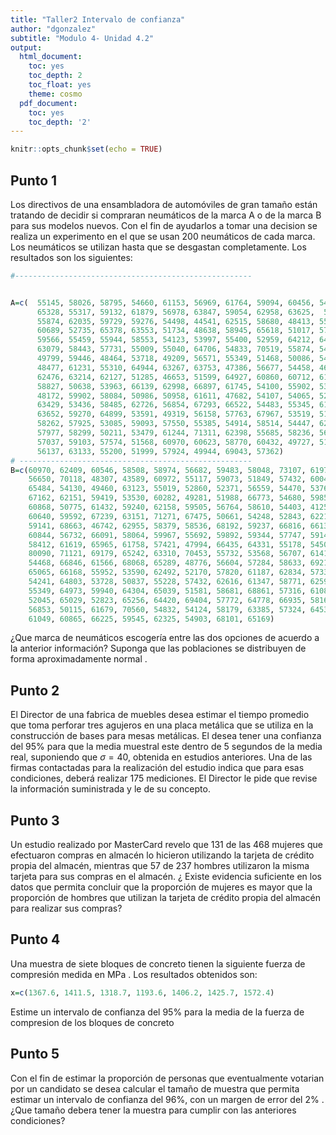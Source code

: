 ```yaml
---
title: "Taller2 Intervalo de confianza"
author: "dgonzalez"
subtitle: "Modulo 4- Unidad 4.2" 
output:
  html_document:
    toc: yes
    toc_depth: 2
    toc_float: yes
    theme: cosmo
  pdf_document:
    toc: yes
    toc_depth: '2'
---
```


```r
knitr::opts_chunk$set(echo = TRUE)
```
## Punto 1
Los directivos de una ensambladora de automóviles de gran tamaño están tratando de decidir si compraran neumáticos de la marca A o de la marca B para sus modelos nuevos. Con el fin de ayudarlos a tomar una decision se realiza un experimento en el que se usan 200 neumáticos de cada marca. Los neumáticos se utilizan hasta que se desgastan completamente. Los resultados son los siguientes:

```r
#-----------------------------------------------------


A=c(  55145, 58026, 58795, 54660, 61153, 56969, 61764, 59094, 60456, 54557, 52484, 59600, 
      65328, 55317, 59132, 61879, 56978, 63847, 59054, 62958, 63625,  54882, 60977, 52956, 
      55874, 62035, 59729, 59276, 54498, 44541, 62515, 58680, 48413, 55278, 62382, 58458, 
      60689, 52735, 65378, 63553, 51734, 48638, 58945, 65618, 51017, 57320, 56205, 55164, 
      59566, 55459, 55944, 58553, 54123, 53997, 55400, 52959, 64212, 64364, 50704, 56016, 
      63079, 58443, 57731, 55009, 55040, 64706, 54833, 70519, 55874, 54464, 63194, 60578, 
      49799, 59446, 48464, 53718, 49209, 56571, 55349, 51468, 50086, 54430, 52669, 63818,  
      48477, 61231, 55310, 64944, 63267, 63753, 47386, 56677, 54458, 46094, 61715, 75513, 
      62476, 63214, 62127, 51285, 46653, 51599, 64927, 60860, 60712, 61237, 68460, 51770, 
      58827, 50638, 53963, 66139, 62998, 66897, 61745, 54100, 55902, 53372, 58597, 58287, 
      48172, 59902, 58084, 50986, 50958, 61611, 47682, 54107, 54065, 52178, 47878, 68258, 
      63429, 53436, 58485, 62726, 56854, 67293, 66522, 54483, 55345, 61032, 56404, 60082, 
      63652, 59270, 64899, 53591, 49319, 56158, 57763, 67967, 53519, 51795, 57936, 60034, 
      58262, 57925, 53085, 59093, 57550, 55385, 54914, 58514, 54447, 62260, 48733, 66677, 
      57977, 58299, 50211, 53479, 61244, 71311, 62398, 55685, 58236, 56846, 57032, 55161, 
      57037, 59103, 57574, 51568, 60970, 60623, 58770, 60432, 49727, 51234, 60849, 66895, 
      56137, 63133, 55200, 51999, 57924, 49944, 69043, 57362)
# ----------------------------------------------------
B=c(60970, 62409, 60546, 58508, 58974, 56682, 59483, 58048, 73107, 61977, 55974, 58522, 
    56650, 70118, 48307, 43589, 60972, 55117, 59073, 51849, 57432, 60040, 52646, 55260, 
    65484, 54130, 49460, 63123, 55019, 52860, 52371, 56559, 54470, 53761, 49789, 51794, 
    67162, 62151, 59419, 53530, 60282, 49281, 51988, 66773, 54680, 59851, 63318, 62390, 
    60868, 50775, 61432, 59240, 62158, 59505, 56764, 58610, 54403, 41256, 51839, 50015, 
    60640, 59592, 67239, 63151, 71271, 67475, 50661, 54248, 52843, 62211, 60228, 61028, 
    59141, 68663, 46742, 62955, 58379, 58536, 68192, 59237, 66816, 66133, 56561, 59737, 
    60844, 56732, 66091, 58064, 59967, 55692, 59892, 59344, 57747, 59144, 68256, 60708, 
    58412, 61619, 65965, 61758, 57421, 47994, 66435, 64331, 55178, 54500, 50148, 57984, 
    80090, 71121, 69179, 65242, 63310, 70453, 55732, 53568, 56707, 61417, 61650, 60417, 
    54468, 66846, 61566, 68068, 65289, 48776, 56604, 57284, 58633, 69215, 56645, 51395, 
    65065, 66168, 55952, 53590, 62492, 52170, 57820, 61187, 62834, 57332, 53411, 52159,
    54241, 64803, 53728, 50837, 55228, 57432, 62616, 61347, 58771, 62598, 67617, 63428,
    55349, 64973, 59940, 64304, 65039, 51581, 58681, 68861, 57316, 61088, 55170, 62741, 
    52045, 65029, 52823, 65256, 64420, 69404, 57772, 64778, 66935, 58165, 40556, 59225,
    56853, 50115, 61679, 70560, 54832, 54124, 58179, 63385, 57324, 64535, 59550, 53822,
    61049, 60865, 66225, 59545, 62325, 54903, 68101, 65169)

```


¿Que marca de neumáticos escogería entre las dos opciones de acuerdo a la anterior información? Suponga que las poblaciones se distribuyen de forma aproximadamente normal .


## Punto 2
El Director de una fabrica de muebles desea estimar el tiempo promedio que toma perforar tres agujeros en una placa metálica que se utiliza en la construcción de bases para mesas metálicas. El desea tener una confianza del 95\% para que la media muestral este dentro de 5 segundos de la media real, suponiendo que $\sigma=40$, obtenida en estudios anteriores. Una de las firmas contactadas para la realización del estudio indica que para esas condiciones, deberá realizar 175 mediciones. El Director le pide que revise la información suministrada y le de su concepto.


## Punto 3

Un estudio realizado por MasterCard revelo que 131 de las 468 mujeres que efectuaron compras en almacén lo hicieron utilizando la tarjeta de crédito propia del almacén, mientras que 57 de 237 hombres utilizaron la misma tarjeta para sus compras en el almacén. ¿ Existe evidencia suficiente en los datos que permita concluir que la proporción de mujeres es mayor que la proporción de hombres que utilizan la tarjeta de crédito propia del almacén para realizar sus compras?

## Punto 4
Una muestra de siete bloques de concreto tienen la siguiente fuerza de compresión medida en MPa . Los resultados obtenidos son:

```r
x=c(1367.6, 1411.5, 1318.7, 1193.6, 1406.2, 1425.7, 1572.4)
```

Estime un intervalo de confianza del 95% para la media de la fuerza de compresion de los bloques de concreto


## Punto 5

Con el fin de estimar la proporción de personas que eventualmente votarian por un candidato se desea calcular el tamaño de muestra que permita estimar un intervalo de confianza del 96%, con un margen de error del 2% . ¿Que tamaño debera tener la muestra para cumplir con las anteriores condiciones?



